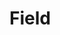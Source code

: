 
<Meta title="Objects/Form/Fields/Field" component={Field} />

# Field

<Preview>
  <Story name="default">
    <Field
      id={text("id", "id")}
      type={select("type", { text: "text", search: "search" })}
      name={text("name", "name")}
      value={text("value", "")}
    />
  </Story>
</Preview>
